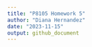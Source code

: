```yaml
---
title: "P8105 Homework 5"
author: "Diana Hernandez"
date: "2023-11-15"
output: github_document
---
```


